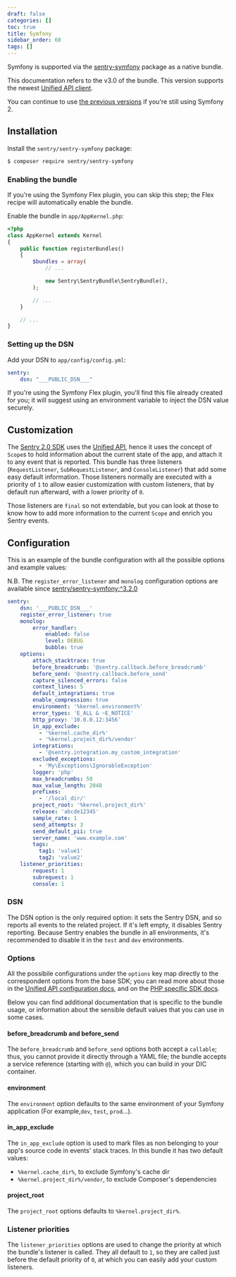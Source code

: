 ```yaml
---
draft: false
categories: []
toc: true
title: Symfony
sidebar_order: 60
tags: []
---
```

Symfony is supported via the [sentry-symfony](https://github.com/getsentry/sentry-symfony) package as a native bundle.

<!-- WIZARD -->


<Alert level="warning" title="New version"><markdown>


This documentation refers to the v3.0 of the bundle. This version supports the newest [Unified API client](/platforms/php/).

You can continue to use [the previous versions](/clients/php/integrations/#symfony-2) if you're still using Symfony 2.


</markdown></Alert>


## Installation

Install the `sentry/sentry-symfony` package:

```bash
$ composer require sentry/sentry-symfony
```

### Enabling the bundle
<Alert level="" title=""><markdown>

If you're using the Symfony Flex plugin, you can skip this step; the Flex recipe will automatically enable the bundle.

</markdown></Alert>

Enable the bundle in `app/AppKernel.php`:

```php
<?php
class AppKernel extends Kernel
{
    public function registerBundles()
    {
        $bundles = array(
            // ...

            new Sentry\SentryBundle\SentryBundle(),
        );

        // ...
    }

    // ...
}
```

### Setting up the DSN
Add your DSN to `app/config/config.yml`:

```yaml
sentry:
    dsn: "___PUBLIC_DSN___"
```

If you're using the Symfony Flex plugin, you'll find this file already created for you; it will suggest using an environment variable to inject the DSN value securely.



## Customization

The [Sentry 2.0 SDK](/platforms/php/#php-specific-options) uses the
[Unified API](https://develop.sentry.dev/sdk/unified-api/), hence it uses the concept of `Scope`s to
hold information about the current state of the app, and attach it to any event that is reported.
This bundle has three listeners (`RequestListener`, `SubRequestListener`, and `ConsoleListener`) that add some easy
default information. Those listeners normally are executed with a priority of `1` to allow easier customization with
custom listeners, that by default run afterward, with a lower priority of `0`.

Those listeners are `final` so not extendable, but you can look at those to know how to add more information to the
current `Scope` and enrich you Sentry events.

## Configuration
This is an example of the bundle configuration with all the possible options and example values:

N.B. The `register_error_listener` and `monolog` configuration options are available since [sentry/sentry-symfony:^3.2.0](https://github.com/getsentry/sentry-symfony/releases/tag/3.2.0)

```yaml
sentry:
    dsn: '___PUBLIC_DSN___'
    register_error_listener: true
    monolog:
        error_handler:
            enabled: false
            level: DEBUG
            bubble: true
    options:
        attach_stacktrace: true
        before_breadcrumb: '@sentry.callback.before_breadcrumb'
        before_send: '@sentry.callback.before_send'
        capture_silenced_errors: false
        context_lines: 5
        default_integrations: true
        enable_compression: true
        environment: '%kernel.environment%'
        error_types: 'E_ALL & ~E_NOTICE'
        http_proxy: '10.0.0.12:3456'
        in_app_exclude:
          - '%kernel.cache_dir%'
          - '%kernel.project_dir%/vendor'
        integrations:
          - '@sentry.integration.my_custom_integration'
        excluded_exceptions:
          - 'My\Exceptions\IgnorableException'
        logger: 'php'
        max_breadcrumbs: 50
        max_value_length: 2048
        prefixes:
          - '/local_dir/'
        project_root: '%kernel.project_dir%'
        release: 'abcde12345'
        sample_rate: 1
        send_attempts: 3
        send_default_pii: true
        server_name: 'www.example.com'
        tags:
          tag1: 'value1'
          tag2: 'value2'
    listener_priorities:
        request: 1
        subrequest: 1
        console: 1
```
### DSN
The DSN option is the only required option: it sets the Sentry DSN, and so reports all events to the related project. If it's
left empty, it disables Sentry reporting. Because Sentry enables the bundle in all environments, it's recommended to
disable it in the `test` and `dev` environments.

### Options
All the possibile configurations under the `options` key map directly to the correspondent options from the base SDK;
you can read more about those in the [Unified API configuration docs](/error-reporting/configuration/),
and on the [PHP specific SDK docs](/platforms/php/#php-specific-options).

Below you can find additional documentation that is specific to the bundle usage, or information about the sensible default
values that you can use in some cases.

#### before_breadcrumb and before_send
The `before_breadcrumb` and `before_send` options both accept a `callable`; thus, you cannot provide it directly through
 a YAML file; the bundle accepts a service reference (starting with `@`), which you can build in your DIC container.

#### environment
The `environment` option defaults to the same environment of your Symfony application (For example,`dev`, `test`, `prod`...).

#### in_app_exclude
The `in_app_exclude` option is used to mark files as non belonging to your app's source code in events' stack traces.
In this bundle it has two default values:
 * `%kernel.cache_dir%`, to exclude Symfony's cache dir
 * `%kernel.project_dir%/vendor`, to exclude Composer's dependencies

#### project_root
The `project_root` options defaults to `%kernel.project_dir%`.

### Listener priorities
The `listener_priorities` options are used to change the priority at which the bundle's listener is called. They all default
to `1`, so they are called just before the default priority of `0`, at which you can easily add your custom listeners.
